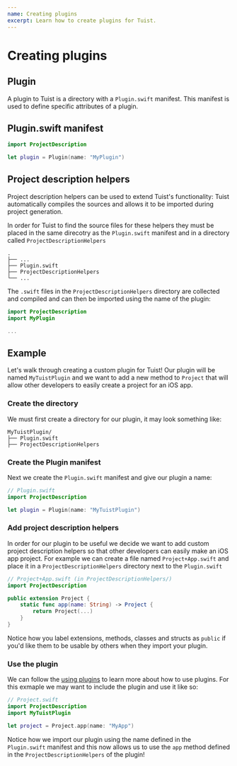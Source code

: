 ```yaml
---
name: Creating plugins
excerpt: Learn how to create plugins for Tuist.
---
```


# Creating plugins

## Plugin

A plugin to Tuist is a directory with a `Plugin.swift` manifest. This manifest is used to define specific attributes of a plugin.

## Plugin.swift manifest

```swift
import ProjectDescription

let plugin = Plugin(name: "MyPlugin")
```

## Project description helpers

Project description helpers can be used to extend Tuist's functionality: Tuist automatically compiles the sources and allows it to be imported during project generation.

In order for Tuist to find the source files for these helpers they must be placed in the same direcotry as the `Plugin.swift` manifest and in a
directory called `ProjectDescriptionHelpers`

```
.
├── ...
├── Plugin.swift
├── ProjectDescriptionHelpers
└── ...
```

The `.swift` files in the `ProjectDescriptionHelpers` directory are collected and compiled and can then be imported using the name
of the plugin:

```swift
import ProjectDescription
import MyPlugin

...
```

## Example

Let's walk through creating a custom plugin for Tuist! Our plugin will be named `MyTuistPlugin` and we want to add a new method to `Project` that will
allow other developers to easily create a project for an iOS app.

### Create the directory

We must first create a directory for our plugin, it may look something like:

```
MyTuistPlugin/
├── Plugin.swift
├── ProjectDescriptionHelpers
```

### Create the Plugin manifest

Next we create the `Plugin.swift` manifest and give our plugin a name:

```swift
// Plugin.swift
import ProjectDescription

let plugin = Plugin(name: "MyTuistPlugin")
```

### Add project description helpers

In order for our plugin to be useful we decide we want to add custom project description helpers so that other developers can easily make an iOS app project. 
For example we can create a file named `Project+App.swift` and place it in a `ProjectDescriptionHelpers` directory next to the `Plugin.swift`

```swift
// Project+App.swift (in ProjectDescriptionHelpers/)
import ProjectDescription

public extension Project {
    static func app(name: String) -> Project {
        return Project(...)
    }
}
```

Notice how you label extensions, methods, classes and structs as `public` if you'd like them to be usable by others when they import your plugin.

### Use the plugin

We can follow the [using plugins](/docs/plugins/using-plugins/) to learn more about how to use plugins. For this exmaple we may want to include the plugin and use it like so:

```swift
// Project.swift
import ProjectDescription
import MyTuistPlugin

let project = Project.app(name: "MyApp")
```

Notice how we import our plugin using the name defined in the `Plugin.swift` manifest and this now allows us to use the `app` method defined in the `ProjectDescriptionHelpers` of the plugin!
